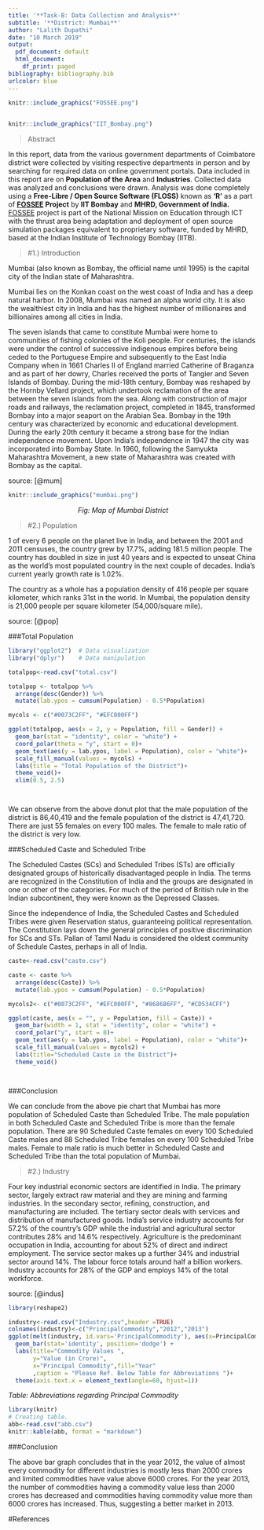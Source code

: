 ```yaml
---
title: '**Task-B: Data Collection and Analysis**'
subtitle: '**District: Mumbai**'
author: "Lalith Dupathi"
date: "10 March 2019"
output:
  pdf_document: default
  html_document:
    df_print: paged
bibliography: bibliography.bib
urlcolor: blue
---
```


```r
knitr::include_graphics("FOSSEE.png")
  

```


```r
knitr::include_graphics("IIT_Bombay.png")
```
\newpage

\tableofcontents

\newpage

> Abstract

In this report, data from the various government departments of Coimbatore district were collected by visiting respective departments in person and by searching for required data on online government portals. Data included in this report are on **Population of the Area** and **Industries**. Collected data was analyzed and conclusions were drawn. Analysis was done completely using a **Free-Libre / Open Source Software (FLOSS)** known as **'R'** as a part of **[FOSSEE](https://fossee.in/) Project** by **IIT Bombay** and **MHRD, Government of India.** [FOSSEE](https://fossee.in/) project is part of the National Mission on Education through ICT with the thrust area being adaptation and deployment of open source simulation packages equivalent to proprietary software, funded by MHRD, based at the Indian Institute of Technology Bombay (IITB).




\newpage

>#1.) Introduction


Mumbai (also known as Bombay, the official name until 1995) is the capital city of the Indian state of Maharashtra.

Mumbai lies on the Konkan coast on the west coast of India and has a deep natural harbor. In 2008, Mumbai was named an alpha world city. It is also the wealthiest city in India and has the highest number of millionaires and billionaires among all cities in India.

The seven islands that came to constitute Mumbai were home to communities of fishing colonies of the Koli people. For centuries, the islands were under the control of successive indigenous empires before being ceded to the Portuguese Empire and subsequently to the East India Company when in 1661 Charles II of England married Catherine of Braganza and as part of her dowry, Charles received the ports of Tangier and Seven Islands of Bombay. During the mid-18th century, Bombay was reshaped by the Hornby Vellard project, which undertook reclamation of the area between the seven islands from the sea. Along with construction of major roads and railways, the reclamation project, completed in 1845, transformed Bombay into a major seaport on the Arabian Sea. Bombay in the 19th century was characterized by economic and educational development. During the early 20th century it became a strong base for the Indian independence movement. Upon India's independence in 1947 the city was incorporated into Bombay State. In 1960, following the Samyukta Maharashtra Movement, a new state of Maharashtra was created with Bombay as the capital.



source: [@mum]

```r
knitr::include_graphics("mumbai.png")
```

|                                     *Fig: Map of Mumbai District *

\newpage

>#2.) Population 

1 of every 6 people on the planet live in India, and between the 2001 and 2011 censuses, the country grew by 17.7%, adding 181.5 million people. The country has doubled in size in just 40 years and is expected to unseat China as the world's most populated country in the next couple of decades. India's current yearly growth rate is 1.02%.

The country as a whole has a population density of 416 people per square kilometer, which ranks 31st in the world. In Mumbai, the population density is 21,000 people per square kilometer (54,000/square mile).

source: [@pop]

###Total Population 

```r
library("ggplot2")  # Data visualization
library("dplyr")    # Data manipulation

totalpop<-read.csv("total.csv")

totalpop <- totalpop %>%
  arrange(desc(Gender)) %>%
  mutate(lab.ypos = cumsum(Population) - 0.5*Population)

mycols <- c("#0073C2FF", "#EFC000FF")

ggplot(totalpop, aes(x = 2, y = Population, fill = Gender)) +
  geom_bar(stat = "identity", color = "white") +
  coord_polar(theta = "y", start = 0)+
  geom_text(aes(y = lab.ypos, label = Population), color = "white")+
  scale_fill_manual(values = mycols) +
  labs(title = "Total Population of the District")+
  theme_void()+
  xlim(0.5, 2.5)




```
We can observe from the above donut plot that the male population of the district is 86,40,419 and the female population of the district is 47,41,720. There are just 55 females on every 100 males. The female to male ratio of the district is very low.

###Scheduled Caste and Scheduled Tribe 

The Scheduled Castes (SCs) and Scheduled Tribes (STs) are officially designated groups of historically disadvantaged people in India. The terms are recognized in the Constitution of India and the groups are designated in one or other of the categories. For much of the period of British rule in the Indian subcontinent, they were known as the Depressed Classes.

Since the independence of India, the Scheduled Castes and Scheduled Tribes were given Reservation status, guaranteeing political representation. The Constitution lays down the general principles of positive discrimination for SCs and STs. Pallan of Tamil Nadu is considered the oldest community of Schedule Castes, perhaps in all of India.


```r


caste<-read.csv("caste.csv")

caste <- caste %>%
  arrange(desc(Caste)) %>%
  mutate(lab.ypos = cumsum(Population) - 0.5*Population)

mycols2<- c("#0073C2FF", "#EFC000FF", "#868686FF", "#CD534CFF")

ggplot(caste, aes(x = "", y = Population, fill = Caste)) +
  geom_bar(width = 1, stat = "identity", color = "white") +
  coord_polar("y", start = 0)+
  geom_text(aes(y = lab.ypos, label = Population), color = "white")+
  scale_fill_manual(values = mycols2) +
  labs(title="Scheduled Caste in the District")+
  theme_void()




```

###Conclusion 

We can conclude from the above pie chart that Mumbai has more population of Scheduled Caste than Scheduled Tribe. The male population in both Scheduled Caste and Scheduled Tribe is more than the female population. There are 90 Scheduled Caste females on every 100 Scheduled Caste males and 88 Scheduled Tribe females on every 100 Scheduled Tribe males.
Female to male ratio is much better in Scheduled Caste and Scheduled Tribe than the total population of Mumbai. 

\newpage

>#2.) Industry 

Four key industrial economic sectors are identified in India. The primary sector, largely extract raw material and they are mining and farming industries. In the secondary sector, refining, construction, and manufacturing are included. The tertiary sector deals with services and distribution of manufactured goods. India's service industry accounts for 57.2% of the country's GDP while the industrial and agricultural sector contributes 28% and 14.6% respectively. Agriculture is the predominant occupation in India, accounting for about 52% of direct and indirect employment. The service sector makes up a further 34% and industrial sector around 14%. The labour force totals around half a billion workers. Industry accounts for 28% of the GDP and employs 14% of the total workforce.

source: [@indus]

```r
library(reshape2)

industry<-read.csv("Industry.csv",header =TRUE)
colnames(industry)<-c("PrincipalCommodity","2012","2013")
ggplot(melt(industry, id.vars='PrincipalCommodity'), aes(x=PrincipalCommodity, y=value, fill=variable)) + 
  geom_bar(stat='identity', position='dodge') + 
  labs(title="Commodity Values ", 
       y="Value (in Crore)", 
       x="Principal Commodity",fill="Year"
       ,caption = "Please Ref. Below Table for Abbreviations ")+
  theme(axis.text.x = element_text(angle=60, hjust=1)) 


```

*Table: Abbreviations regarding Principal Commodity *

```r
library(knitr)
# Creating table.
abb<-read.csv("abb.csv")
knitr::kable(abb, format = "markdown")

```


###Conclusion 

The above bar graph concludes that in the year 2012, the value of almost every commodity for different industries is mostly less than 2000 crores and limited commodities have value above 6000 crores. For the year 2013, the number of commodities having a commodity value less than 2000 crores has decreased and commodities having commodity value more than 6000 crores has increased. Thus, suggesting a better market in 2013. 


\newpage

#References